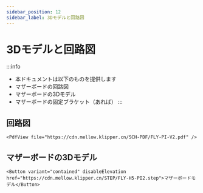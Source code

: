 ```yaml
---
sidebar_position: 12
sidebar_label: 3Dモデルと回路図
---
```


# 3Dモデルと回路図

:::info
* 本ドキュメントは以下のものを提供します
* マザーボードの回路図
* マザーボードの3Dモデル
* マザーボードの固定ブラケット（あれば）
:::

## 回路図

    <PdfView file="https://cdn.mellow.klipper.cn/SCH-PDF/FLY-PI-V2.pdf" />


## マザーボードの3Dモデル

    <Button variant="contained" disableElevation href="https://cdn.mellow.klipper.cn/STEP/FLY-H5-PI2.step">マザーボードモデル</Button>


